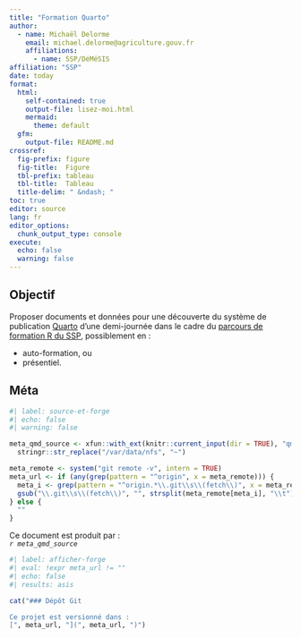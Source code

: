 ---
title: "Formation Quarto"
author:
  - name: Michaël Delorme 
    email: michael.delorme@agriculture.gouv.fr
    affiliations:
      - name: SSP/DéMéSIS
affiliation: "SSP"
date: today
format: 
  html:
    self-contained: true
    output-file: lisez-moi.html
    mermaid: 
      theme: default
  gfm:
    output-file: README.md
crossref:
  fig-prefix: figure
  fig-title:  Figure
  tbl-prefix: tableau
  tbl-title:  Tableau
  title-delim: " &ndash; "
toc: true
editor: source
lang: fr
editor_options: 
  chunk_output_type: console
execute: 
  echo: false
  warning: false
---


## Objectif
 
Proposer documents et données pour une découverte du système de publication [Quarto](https://quarto.org/) d'une demi-journée dans le cadre du [parcours de formation R du SSP](https://orion.agriculture/confluence/display/CER/Formation+R_Ressources), possiblement en :

- auto-formation, ou
- présentiel.


## Méta

```{r}
#| label: source-et-forge
#| echo: false
#| warning: false

meta_qmd_source <- xfun::with_ext(knitr::current_input(dir = TRUE), "qmd") |> 
  stringr::str_replace("/var/data/nfs", "~")

meta_remote <- system("git remote -v", intern = TRUE)
meta_url <- if (any(grep(pattern = "^origin", x = meta_remote))) {
  meta_i <- grep(pattern = "^origin.*\\.git\\s\\(fetch\\)", x = meta_remote)
  gsub("\\.git\\s\\(fetch\\)", "", strsplit(meta_remote[meta_i], "\\t")[[1]][[2]])
} else {
  ""
}
```

Ce document est produit par :  
  *`r meta_qmd_source`*
  
```{r}
#| label: afficher-forge
#| eval: !expr meta_url != ""
#| echo: false
#| results: asis

cat("### Dépôt Git

Ce projet est versionné dans :  
[", meta_url, "](", meta_url, ")")
```
